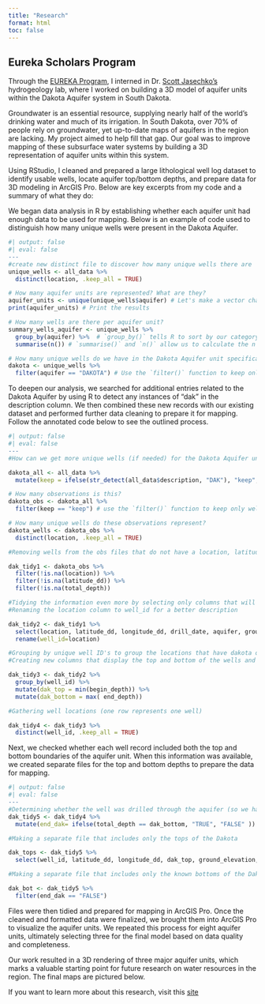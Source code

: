```yaml
---
title: "Research"
format: html
toc: false
---
```


## Eureka Scholars Program

Through the [EUREKA Program](https://eureka.csep.ucsb.edu/), I interned in Dr. [Scott Jasechko’s](https://bren.ucsb.edu/people/scott-jasechko) hydrogeology lab, where I worked on building a 3D model of aquifer units within the Dakota Aquifer system in South Dakota.

Groundwater is an essential resource, supplying nearly half of the world’s drinking water and much of its irrigation. In South Dakota, over 70% of people rely on groundwater, yet up-to-date maps of aquifers in the region are lacking. My project aimed to help fill that gap. Our goal was to improve mapping of these subsurface water systems by building a 3D representation of aquifer units within this system.


Using RStudio, I cleaned and prepared a large lithological well log dataset to identify usable wells, locate aquifer top/bottom depths, and prepare data for 3D modeling in ArcGIS Pro. Below are key excerpts from my code and a summary of what they do:

We began data analysis in R by establishing whether each aquifer unit had enough data to be used for mapping. Below is an example of code used to distinguish how many unique wells were present in the Dakota Aquifer.

```r
#| output: false
#| eval: false
---
#create new distinct file to discover how many unique wells there are
unique_wells <- all_data %>% 
  distinct(location, .keep_all = TRUE) 

# How many aquifer units are represented? What are they? 
aquifer_units <- unique(unique_wells$aquifer) # Let's make a vector character string with all of the units
print(aquifer_units) # Print the results 

# How many wells are there per aquifer unit? 
summary_wells_aquifer <- unique_wells %>% 
  group_by(aquifer) %>%  # `group_by()` tells R to sort by our category aquifer (the column)
  summarise(n()) # `summarise()` and `n()` allow us to calculate the n (count) of wells 

# How many unique wells do we have in the Dakota Aquifer unit specifically?
dakota <- unique_wells %>% 
  filter(aquifer == "DAKOTA") # Use the `filter()` function to keep only wells that are drilled in the aquifer unit "Dakota" 


```

To deepen our analysis, we searched for additional entries related to the Dakota Aquifer by using R to detect any instances of “dak” in the description column. We then combined these new records with our existing dataset and performed further data cleaning to prepare it for mapping. Follow the annotated code below to see the outlined process.

```r
#| output: false
#| eval: false
---
#How can we get more unique wells (if needed) for the Dakota Aquifer unit (hint: the 'description' column)? 

dakota_all <- all_data %>% 
  mutate(keep = ifelse(str_detect(all_data$description, "DAK"), "keep", NA)) #detect "dak" in well description and create new colun categorized either "keep" or NA

# How many observations is this? 
dakota_obs <- dakota_all %>% 
  filter(keep == "keep") # use the `filter()` function to keep only wells that we identified that have the Dakota in their description 

# How many unique wells do these observations represent? 
dakota_wells <- dakota_obs %>% 
  distinct(location, .keep_all = TRUE)

#Removing wells from the obs files that do not have a location, latitude, or longitude

dak_tidy1 <- dakota_obs %>% 
  filter(!is.na(location)) %>% 
  filter(!is.na(latitude_dd)) %>% 
  filter(!is.na(total_depth))

#Tidying the information even more by selecting only columns that will be useful for our project
#Renaming the location column to well_id for a better description

dak_tidy2 <- dak_tidy1 %>% 
  select(location, latitude_dd, longitude_dd, drill_date, aquifer, ground_elevation, total_depth, begin_depth, end_depth, description) %>%
  rename(well_id=location)

#Grouping by unique well ID's to group the locations that have dakota observations in multiple layers
#Creating new columns that display the top and bottom of the wells and locations

dak_tidy3 <- dak_tidy2 %>% 
  group_by(well_id) %>% 
  mutate(dak_top = min(begin_depth)) %>% 
  mutate(dak_bottom = max( end_depth))

#Gathering well locations (one row represents one well)

dak_tidy4 <- dak_tidy3 %>% 
  distinct(well_id, .keep_all = TRUE)

```

Next, we checked whether each well record included both the top and bottom boundaries of the aquifer unit. When this information was available, we created separate files for the top and bottom depths to prepare the data for mapping.

```r
#| output: false
#| eval: false
---
#Determining whether the well was drilled through the aquifer (so we have an accurate start and end) or if the bottom of the well is when drilling ended
dak_tidy5 <- dak_tidy4 %>% 
  mutate(end_dak= ifelse(total_depth == dak_bottom, "TRUE", "FALSE" ))

#Making a separate file that includes only the tops of the Dakota

dak_tops <- dak_tidy5 %>% 
  select(well_id, latitude_dd, longitude_dd, dak_top, ground_elevation, description)

#Making a separate file that includes only the known bottoms of the Dakota

dak_bot <- dak_tidy5 %>% 
  filter(end_dak == "FALSE")
```

Files were then tidied and prepared for mapping in ArcGIS Pro. Once the cleaned and formatted data were finalized, we brought them into ArcGIS Pro to visualize the aquifer units. We repeated this process for eight aquifer units, ultimately selecting three for the final model based on data quality and completeness.

Our work resulted in a 3D rendering of three major aquifer units, which marks a valuable starting point for future research on water resources in the region.  The final maps are pictured below.



If you want to learn more about this research, visit this [site](https://lbraconilazarini.wixsite.com/3d-model-dakota-aqui)
